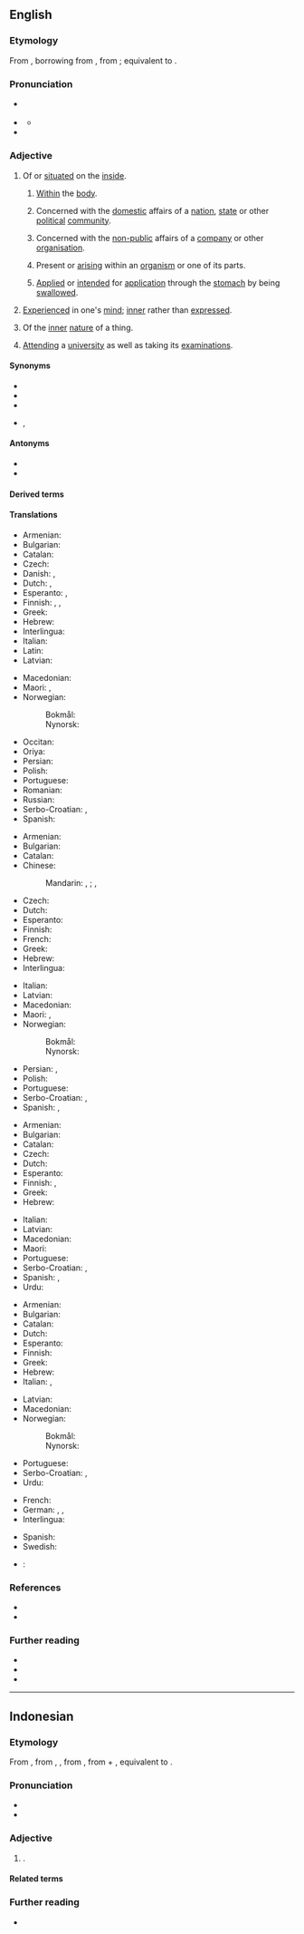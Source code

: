 ==English==

===Etymology===
{{root|en|ine-pro|*h₁en-}}

From {{inh|en|enm|[[internall]], [[internalle]]}}, borrowing from {{bor|en|NL.|internālis||of or pertaining to the inner part}}, from {{af|la|internus|-ālis|t1=inward, internal|t2=-al|pos2=adjectival suffix|nocat=1}}; equivalent to {{suffix|en|intern|al}}.

===Pronunciation===
* {{a|RP}} {{IPA|en|/ɪnˈtɜː.nəl/|/ɪnˈtɜː.nl̩/}}
* {{a|GA}} {{IPA|en|/ɪnˈtɝ.nl̩/|/ˈɪnˌtɝ.nl̩/}}
** {{audio|en|en-us-internal.ogg|Audio (US)}}
* {{rhymes|en|ɜː(ɹ)nəl|s=3}}

===Adjective===
{{en-adj}}

# Of or [[situate]]d on the [[inside]].
#: {{ux|en|We saw the '''internal''' compartments of the machine.}}
## {{lb|en|medicine}} [[within|Within]] the [[body]].
##: {{ux|en|Her bleeding was '''internal'''.}}
## Concerned with the [[domestic]] affairs of a [[nation]], [[state]] or other [[political]] [[community]].
##: {{ux|en|The nation suffered from '''internal''' conflicts.}}
##: {{ux|en|the minister of '''internal''' affairs}}
## Concerned with the [[non-public]] affairs of a [[company]] or other [[organisation]].
##: {{ux|en|An '''internal''' investigation was conducted.}}
## {{lb|en|biology}} Present or [[arise|arising]] within an [[organism]] or one of its parts.
##: {{ux|en|an '''internal''' stimulus}}
## {{lb|en|pharmacology}} [[apply|Applied]] or [[intend]]ed for [[application]] through the [[stomach]] by being [[swallow]]ed.
##: {{ux|en|an '''internal''' remedy}}
# [[experience|Experience]]d in one's [[mind]]; [[inner]] rather than [[expressed]].
#: {{ux|en|'''internal''' feelings}}
# Of the [[inner]] [[nature]] of a thing.
#: {{syn|en|intrinsic|inherent}}
# {{lb|en|British|education|of a [[student]]}} [[attend|Attend]]ing a [[university]] as well as taking its [[examination]]s.

====Synonyms====
* {{l|en|inner}}
* {{l|en|inly}}
* {{l|en|interior}}
* {{l|en|intern}}, {{l|en|interne}}

====Antonyms====
* {{l|en|external}}
* {{l|en|exterior}}

====Derived terms====
{{col5|en
|internal combustion engine
|internal diameter
|internal energy
|internal combustion
|internal medicine
|internal organ
|internal ear
|internal carotid artery
|internal auditory canal
|internal carotid plexus
|internal oblique muscle
|internal maxillary artery
|internal fertilization
|internal link
|internal refugee
|internal passport
|internal migration
|internal conflict
|internal rhyme
|internal monologue
|internal reconstruction
|internal affairs
|internal exile
|internal sandhi
|Internal Revenue Service
|Internal Revenue Code
|complete internal reflection
|total internal reflection
|internalism
|internalist
|internality
|[[internalize]], [[internalise]]
|internally
|internalness
|noninternal
|anterointernal
|posterointernal
|dorsointernal}}

====Translations====
{{trans-top|inside of something}}
* Armenian: {{t+|hy|ներքին}}
* Bulgarian: {{t+|bg|вътрешен}}
* Catalan: {{t+|ca|intern}}
* Czech: {{t+|cs|vnitřní}}
* Danish: {{t|da|indvendig}}, {{t|da|intern}}
* Dutch: {{t+|nl|intern}}, {{t+|nl|inwendig}}
* Esperanto: {{t+|eo|interna}}, {{t+|eo|ena}}
* Finnish: {{t+|fi|sisäinen}}, {{t+|fi|sisä-}}, {{t|fi|sisäpuolinen}}
* Greek: {{t+|el|εσωτερικός|m}}
* Hebrew: {{t|he|פנימי|m|tr=pnimí}}
* Interlingua: {{t|ia|interne}}
* Italian: {{t+|it|interno}}
* Latin: {{t|la|internus}}
* Latvian: {{t|lv|iekšējs}}
{{trans-mid}}
* Macedonian: {{t|mk|внатрешен|m}}
* Maori: {{t|mi|a roto}}, {{t|mi|o roto}}
* Norwegian:
*: Bokmål: {{t|nb|intern}}
*: Nynorsk: {{t|nn|intern}}
* Occitan: {{t+|oc|intèrne}}
* Oriya: {{t|or|ଭିତରର}}
* Persian: {{t+|fa|درونی|tr=darôni}}
* Polish: {{t+|pl|wewnętrzny}}
* Portuguese: {{t+|pt|interno}}
* Romanian: {{t+|ro|intern}}
* Russian: {{t+|ru|вну́тренний}}
* Serbo-Croatian: {{t+|sh|ȉntērnī}}, {{t+|sh|ùnutrašnjī}}
* Spanish: {{t+|es|interno|m}}
{{trans-bottom}}

{{trans-top|within the body}}
* Armenian: {{t+|hy|ներքին}}
* Bulgarian: {{t+|bg|вътрешен}}
* Catalan: {{t+|ca|intern}}
* Chinese:
*: Mandarin: {{t+|cmn|體內}}, {{t+|cmn|体内|tr=tǐnèi}}; {{t+|cmn|內}}, {{t+|cmn|内|tr=nèi}}
* Czech: {{t+|cs|vnitřní}}
* Dutch: {{t+|nl|inwendig}}
* Esperanto: {{t+|eo|interna}}
* Finnish: {{t+|fi|sisäinen}}
* French: {{t+|fr|interne}}
* Greek: {{t+|el|εσωτερικός|m}}
* Hebrew: {{t|he|פנימי|m|tr=pnimí}}
* Interlingua: {{t|ia|interne}}
{{trans-mid}}
* Italian: {{t+|it|interno}}
* Latvian: {{t|lv|iekšējs}}
* Macedonian: {{t|mk|внатрешен|m}}
* Maori: {{t|mi|a roto o te tinana}}, {{t|mi|o roto o te tinana}}
* Norwegian:
*: Bokmål: {{t|nb|intern}}
*: Nynorsk: {{t|nn|intern}}
* Persian: {{t+|fa|درونی|tr=darôni}}, {{t+|fa|داخلی|tr=dâxeli}}
* Polish: {{t+|pl|wewnętrzny}}
* Portuguese: {{t+|pt|interno}}
* Serbo-Croatian: {{t+|sh|ȉntērnī}}, {{t+|sh|ùnutārnjī}}
* Spanish: {{t+|es|interno}}, {{t+|es|interno}}
{{trans-bottom}}

{{trans-top|concerned with the domestic affairs of a nation, state etc.}}
* Armenian: {{t+|hy|ներքին}}
* Bulgarian: {{t+|bg|вътрешен}}
* Catalan: {{t+|ca|intern}}
* Czech: {{t+|cs|domácí}}
* Dutch: {{t+|nl|binnenlands}}
* Esperanto: {{t+|eo|interna}}
* Finnish: {{t+|fi|sisäinen}}, {{t+|fi|sisä-}}
* Greek: {{t+|el|εσωτερικός|m}}
* Hebrew: {{t|he|פנימי|m|tr=pnimí}}
{{trans-mid}}
* Italian: {{t+|it|interno}}
* Latvian: {{t|lv|iekšējs}}
* Macedonian: {{t|mk|внатрешен|m}}
* Maori: {{t|mi|taiwhenua}}
* Portuguese: {{t+|pt|interno}}
* Serbo-Croatian: {{t+|sh|ȉntērnī}}, {{t+|sh|ùnutrašnjī}}
* Spanish: {{t+|es|interior}}, {{t+|es|interno}}
* Urdu: {{t|ur|اندرونی|tr=andrūnī}}
{{trans-bottom}}

{{trans-top|concerned with the non-public affairs of a company or other organisation}}
* Armenian: {{t+|hy|ներքին}}
* Bulgarian: {{t+|bg|вътрешен}}
* Catalan: {{t+|ca|intern}}
* Dutch: {{t+|nl|intern}}
* Esperanto: {{t+|eo|interna}}
* Finnish: {{t+|fi|sisäinen}}
* Greek: {{t+|el|εσωτερικός|m}}
* Hebrew: {{t|he|פנימי|m|tr=pnimí}}
* Italian: {{t+|it|interno}}, {{t+|it|privato}}
{{trans-mid}}
* Latvian: {{t|lv|iekšējs}}
* Macedonian: {{t|mk|интерен|m}}
* Norwegian:
*: Bokmål: {{t|nb|intern}}
*: Nynorsk: {{t|nn|intern}}
* Portuguese: {{t+|pt|interno}}
* Serbo-Croatian: {{t+|sh|ȉntērnī}}, {{t+|sh|ùnutrašnjī}}
* Urdu: {{t|ur|اندرونی|tr=andrūnī}}
{{trans-bottom}}

{{checktrans-top}}
* French: {{t+check|fr|interne}}
* German: {{t+check|de|intern}}, {{t+check|de|innerlich}}, {{t+check|de|inländisch}}
* Interlingua: {{t-check|ia|interne}}
{{trans-mid}}
* Spanish: {{t+check|es|interno}}
* Swedish: {{t+check|sv|intern}}
* {{ttbc|te}}: {{t|te|అంతర్గత}}
{{trans-bottom}}

===References===
* {{R:Lexico}}
* {{R:MWO}}

===Further reading===
* {{R:Webster 1913}}
* {{R:Century 1911}}
* {{R:OneLook}}

----

==Indonesian==

===Etymology===
From {{bor|id|en|internal}}, from {{der|id|enm|internall}}, {{m|enm|internalle}}, from {{der|id|ML.|internālis||of or pertaining to the inner part}}, from {{der|id|la|internus||internal}} + {{m|la|-ālis}}, equivalent to {{suffix|en|intern|al}}.

===Pronunciation===
* {{IPA|id|[ɪntərˈnal]}}
* {{hyphenation|id|in|têr|nal}}

===Adjective===
{{id-noun|head=|pl=-}}

# {{l|en|internal}}.
#: {{syn|id|intern}}

====Related terms====
{{rel4|id|
| intern
| interna
| internat
|}}

===Further reading===
* {{R:KBBI Daring}}